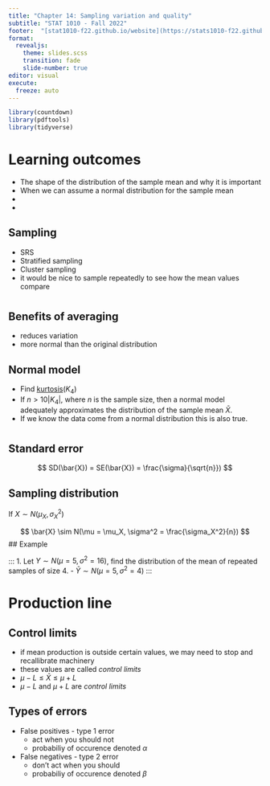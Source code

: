 ```yaml
---
title: "Chapter 14: Sampling variation and quality"
subtitle: "STAT 1010 - Fall 2022"
footer:  "[stat1010-f22.github.io/website](https://stats1010-f22.github.io/website/)"
format: 
  revealjs: 
    theme: slides.scss
    transition: fade
    slide-number: true
editor: visual
execute:
  freeze: auto
---
```


```r
library(countdown)
library(pdftools)
library(tidyverse)
```

# Learning outcomes

::: incremental
-   The shape of the distribution of the sample mean and why it is important
-   When we can assume a normal distribution for the sample mean
-   
-   
:::

## Sampling

::: incremental
- SRS
- Stratified sampling
- Cluster sampling
- it would be nice to sample repeatedly to see how the mean values compare
:::

#  {background-iframe="https://nzgwynn.shinyapps.io/sample_from_uniform/"}


## Benefits of averaging

::: incremental
- reduces variation
- more normal than the original distribution
:::

## Normal model

::: incremental
- Find [kurtosis](https://stats1010-f22.github.io/website/slides/lect_11.html#/kurtosis)($K_4$)
- If $n > 10 |K_4|$, where $n$ is the sample size, then a normal model adequately approximates the distribution of the sample mean $\bar{X}$.
- If we know the data come from a normal distribution this is also true.
:::

#  {background-iframe="https://nzgwynn.shinyapps.io/standard_error/"}

##  {background-image="lect-13_things/std_error.png" background-size="contain"}

## Standard error

$$ SD(\bar{X}) = SE(\bar{X}) = 
\frac{\sigma}{\sqrt{n}}) $$ 

## Sampling distribution

If $X \sim N(\mu_X, \sigma_X^2)$

$$ \bar{X} \sim N(\mu = \mu_X, \sigma^2 = \frac{\sigma_X^2}{n}) $$ 
## Example 

:::
1. Let $Y \sim N(\mu = 5, \sigma^2 = 16)$, find the distribution of the mean of repeated samples of size 4. 
    - $\bar{Y} \sim N(\mu = 5, \sigma^2 = 4)$
:::

##  {background-image="lect-13_things/EM_tweet.png" background-size="contain"}

# Production line {background-image="lect-13_things/manufacturing_plant.png" background-size="contain"}

## {background-image="lect-13_things/error_classifications.png" background-size="contain"}

## Control limits

::: incremental
- if mean production is outside certain values, we may need to stop and recallibrate machinery
- these values are called *control limits*
- $\mu - L \leq \bar{X} \leq \mu + L$
- $\mu - L$ and $\mu + L$ are *control limits*

:::

## Types of errors

::: incremental
- False positives - type 1 error
    - act when you should not
    - probabiliy of occurence denoted $\alpha$
- False negatives - type 2 error
   - don't act when you should
   - probabiliy of occurence denoted $\beta$
:::



